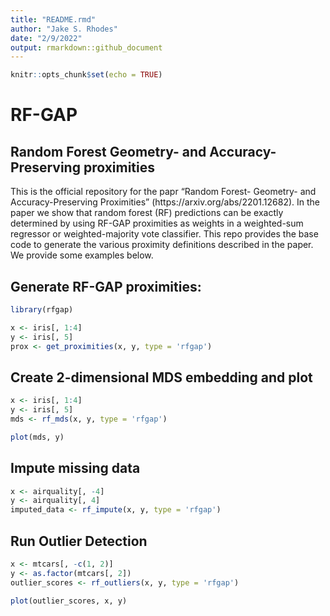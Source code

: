 ```yaml
---
title: "README.rmd"
author: "Jake S. Rhodes"
date: "2/9/2022"
output: rmarkdown::github_document
---
```


```r
knitr::opts_chunk$set(echo = TRUE)
```

#  RF-GAP
## Random Forest Geometry- and Accuracy-Preserving proximities

This is the official repository for the papr "Random Forest- Geometry- and Accuracy-Preserving Proximities" (https://arxiv.org/abs/2201.12682). In the paper we show that random forest (RF) predictions can be exactly determined by using RF-GAP proximities as weights in a weighted-sum regressor or weighted-majority vote classifier.  This repo provides the base code to generate the various proximity definitions described in the paper. We provide some examples below.


## Generate RF-GAP proximities:

```r
library(rfgap)

x <- iris[, 1:4]
y <- iris[, 5]
prox <- get_proximities(x, y, type = 'rfgap')
```

## Create 2-dimensional MDS embedding and plot

```r
x <- iris[, 1:4]
y <- iris[, 5]
mds <- rf_mds(x, y, type = 'rfgap')

plot(mds, y)
```


## Impute missing data
```r
x <- airquality[, -4]
y <- airquality[, 4]
imputed_data <- rf_impute(x, y, type = 'rfgap')
```

## Run Outlier Detection
```r
x <- mtcars[, -c(1, 2)]
y <- as.factor(mtcars[, 2])
outlier_scores <- rf_outliers(x, y, type = 'rfgap')

plot(outlier_scores, x, y)
```

